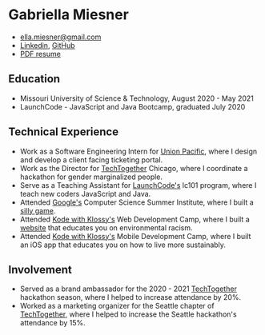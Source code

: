 
# Gabriella Miesner

- ella.miesner@gmail.com
- [Linkedin](https://www.linkedin.com/in/gmiesner/), [GitHub](https://github.com/gmiesner)
- [PDF resume](/gabriella_miesner's_resume.pdf)

## Education
- Missouri University of Science & Technology, August 2020 - May 2021
- LaunchCode - JavaScript and Java Bootcamp, graduated July 2020

## Technical Experience
- Work as a Software Engineering Intern for [Union Pacific](https://up.com/), where I design and develop a client facing ticketing portal.
- Work as the Director for [TechTogether](https://techtogether.io) Chicago, where I coordinate a hackathon for gender marginalized people.
- Serve as a Teaching Assistant for [LaunchCode's](https://launchcode.org/lc101) lc101 program, where I teach new coders JavaScript and Java.
- Attended [Google's](https://buildyourfuture.withgoogle.com/programs/computer-science-summer-institute/) Computer Science Summer Institute, where I built a [silly game](https://agar-js.glitch.me/).
- Attended [Kode with Klossy's](https://www.kodewithklossy.com/) Web Development Camp, where I built a [website](https://kwk-final-project--gmiesner.repl.co/) that educates you on environmental racism. 
- Attended [Kode with Klossy's](https://www.kodewithklossy.com/) Mobile Development Camp, where I built an iOS app that educates you on how to live more sustainably. 

## Involvement
- Served as a brand ambassador for the 2020 - 2021 [TechTogether](https://techtogether.io) hackathon season, where I helped to increase attendance by 20%.
- Worked as a marketing organizer for the Seattle chapter of [TechTogether](https://techtogether.io), where I helped to increase the Seattle hackathon's attendance by 15%.